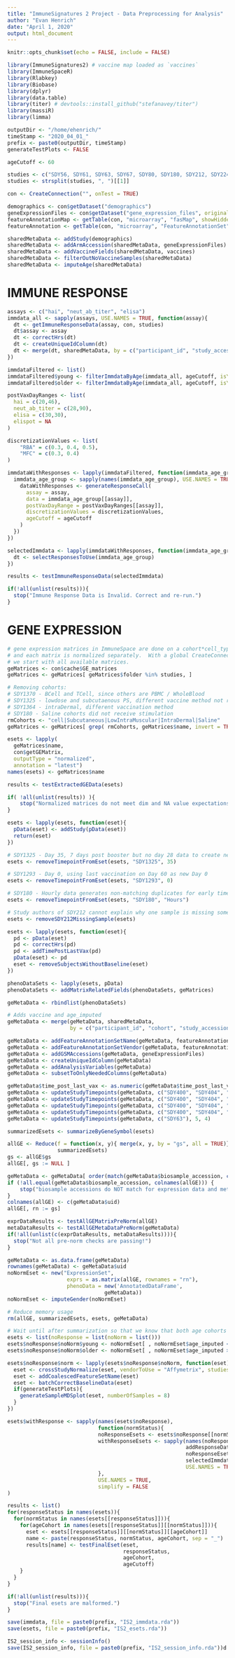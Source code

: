 ```yaml
---
title: "ImmuneSignatures 2 Project - Data Preprocessing for Analysis"
author: "Evan Henrich"
date: "April 1, 2020"
output: html_document
---
```


```r
knitr::opts_chunk$set(echo = FALSE, include = FALSE)
```

```r
library(ImmuneSignatures2) # vaccine map loaded as `vaccines`
library(ImmuneSpaceR) 
library(Rlabkey)
library(Biobase)
library(dplyr)
library(data.table)
library(titer) # devtools::install_github("stefanavey/titer")
library(massiR)
library(limma)
```

```r
outputDir <- "/home/ehenrich/"
timeStamp <- "2020_04_01_"
prefix <- paste0(outputDir, timeStamp)
generateTestPlots <- FALSE
```

```r
ageCutoff <- 60

studies <- c("SDY56, SDY61, SDY63, SDY67, SDY80, SDY180, SDY212, SDY224, SDY269, SDY270, SDY400, SDY404, SDY520, SDY640, SDY984, SDY1119, SDY1260, SDY1264, SDY1276, SDY1289, SDY1291, SDY1293, SDY1294, SDY1325, SDY1364, SDY1368, SDY1370, SDY1373")
studies <- strsplit(studies, ", ")[[1]]

con <- CreateConnection("", onTest = TRUE)
```

```r
demographics <- con$getDataset("demographics")
geneExpressionFiles <- con$getDataset("gene_expression_files", original_view = TRUE)
featureAnnotationMap <- getTable(con, "microarray", "fasMap", showHidden = TRUE)
featureAnnotation <- getTable(con, "microarray", "FeatureAnnotationSet", showHidden = TRUE)
```

```r
sharedMetaData <- addStudy(demographics)
sharedMetaData <- addArmAccession(sharedMetaData, geneExpressionFiles)
sharedMetaData <- addVaccineFields(sharedMetaData, vaccines)
sharedMetaData <- filterOutNoVaccineSamples(sharedMetaData)
sharedMetaData <- imputeAge(sharedMetaData)
```

# IMMUNE RESPONSE

```r
assays <- c("hai", "neut_ab_titer", "elisa")
immdata_all <- sapply(assays, USE.NAMES = TRUE, function(assay){
  dt <- getImmuneResponseData(assay, con, studies)
  dt$assay <- assay
  dt <- correctHrs(dt)
  dt <- createUniqueIdColumn(dt)
  dt <- merge(dt, sharedMetaData, by = c("participant_id", "study_accession", "arm_accession"))
})
```


```r
immdataFiltered <- list()
immdataFiltered$young <- filterImmdataByAge(immdata_all, ageCutoff, isYoung = TRUE)
immdataFiltered$older <- filterImmdataByAge(immdata_all, ageCutoff, isYoung = FALSE)
```


```r
postVaxDayRanges <- list(
  hai = c(20,46),
  neut_ab_titer = c(28,90),
  elisa = c(30,30),
  elispot = NA
)

discretizationValues <- list(
    "RBA" = c(0.3, 0.4, 0.5),
    "MFC" = c(0.3, 0.4)
)

immdataWithResponses <- lapply(immdataFiltered, function(immdata_age_group){
  immdata_age_group <- sapply(names(immdata_age_group), USE.NAMES = TRUE, function(assay){
    dataWithResponses <- generateResponseCall(
      assay = assay,
      data = immdata_age_group[[assay]],
      postVaxDayRange = postVaxDayRanges[[assay]],
      discretizationValues = discretizationValues,
      ageCutoff = ageCutoff
    )
  })
})
```

```r
selectedImmdata <- lapply(immdataWithResponses, function(immdata_age_group){
  dt <- selectResponsesToUse(immdata_age_group)
})
```

```r
results <- testImmuneResponseData(selectedImmdata)

if(!all(unlist(results))){
  stop("Immune Response Data is Invalid. Correct and re-run.")
}
```

# GENE EXPRESSION

```r
# gene expression matrices in ImmuneSpace are done on a cohort*cell_type basis
# and each matrix is normalized separately.  With a global CreateConnection object
# we start with all available matrices.
geMatrices <- con$cache$GE_matrices
geMatrices <- geMatrices[ geMatrices$folder %in% studies, ]

# Removing cohorts:
# SDY1370 - BCell and TCell, since others are PBMC / WholeBlood
# SDY1325 - lowdose and subcutaenous PS, different vaccine method not related
# SDY1364 - intraDermal, different vaccination method
# SDY180 - Saline cohorts did not receive stimulation
rmCohorts <- "cell|Subcutaneous|LowIntraMuscular|IntraDermal|Saline"
geMatrices <- geMatrices[ grep( rmCohorts, geMatrices$name, invert = TRUE), ] 

esets <- lapply(
  geMatrices$name,
  con$getGEMatrix,
  outputType = "normalized",
  annotation = "latest")
names(esets) <- geMatrices$name
```

```r
results <- testExtractedGEData(esets)

if( !all(unlist(results)) ){
    stop("Normalized matrices do not meet dim and NA value expectations")
}
```

```r
esets <- lapply(esets, function(eset){
  pData(eset) <- addStudy(pData(eset))
  return(eset)
})

# SDY1325 - Day 35, 7 days post booster but no day 28 data to create new baseline
esets <- removeTimepointFromEset(esets, "SDY1325", 35)

# SDY1293 - Day 0, using last vaccination on Day 60 as new Day 0
esets <- removeTimepointFromEset(esets, "SDY1293", 0)

# SDY180 - Hourly data generates non-matching duplicates for early timepoints
esets <- removeTimepointFromEset(esets, "SDY180", "Hours")

# Study authors of SDY212 cannot explain why one sample is missing some data
esets <- removeSDY212MissingSample(esets)

esets <- lapply(esets, function(eset){
  pd <- pData(eset)
  pd <- correctHrs(pd)
  pd <- addTimePostLastVax(pd)
  pData(eset) <- pd
  eset <- removeSubjectsWithoutBaseline(eset)
})
```

```r
phenoDataSets <- lapply(esets, pData)
phenoDataSets <- addMatrixRelatedFields(phenoDataSets, geMatrices)

geMetaData <- rbindlist(phenoDataSets)

# Adds vaccine and age_imputed
geMetaData <- merge(geMetaData, sharedMetaData, 
                    by = c("participant_id", "cohort", "study_accession"))

geMetaData <- addFeatureAnnotationSetName(geMetaData, featureAnnotationMap)
geMetaData <- addFeatureAnnotationSetVendor(geMetaData, featureAnnotation)
geMetaData <- addGSMAccessions(geMetaData, geneExpressionFiles)
geMetaData <- createUniqueIdColumn(geMetaData)
geMetaData <- addAnalysisVariables(geMetaData)
geMetaData <- subsetToOnlyNeededColumns(geMetaData)
```

```r
geMetaData$time_post_last_vax <- as.numeric(geMetaData$time_post_last_vax)
geMetaData <- updateStudyTimepoints(geMetaData, c("SDY400", "SDY404", "SDY520", "SDY63"), 24, 28)
geMetaData <- updateStudyTimepoints(geMetaData, c("SDY400", "SDY404", "SDY520"), 3, 2)
geMetaData <- updateStudyTimepoints(geMetaData, c("SDY400", "SDY404", "SDY520"), 8, 7)
geMetaData <- updateStudyTimepoints(geMetaData, c("SDY400", "SDY404", "SDY520"), 9, 7)
geMetaData <- updateStudyTimepoints(geMetaData, c("SDY63"), 5, 4)
```

```r
summarizedEsets <- summarizeByGeneSymbol(esets)

allGE <- Reduce(f = function(x, y){ merge(x, y, by = "gs", all = TRUE)},
                summarizedEsets)
gs <- allGE$gs
allGE[, gs := NULL ]
```


```r
geMetaData <- geMetaData[ order(match(geMetaData$biosample_accession, colnames(allGE))), ]
if (!all.equal(geMetaData$biosample_accession, colnames(allGE))) {
    stop("biosample accessions do NOT match for expression data and meta-data!")
}
colnames(allGE) <- c(geMetaData$uid)
allGE[, rn := gs]
```

```r
exprDataResults <- testAllGEMatrixPreNorm(allGE)
metaDataResults <- testAllGEMetaDataPreNorm(geMetaData)
if(!all(unlist(c(exprDataResults, metaDataResults)))){
  stop("Not all pre-norm checks are passing!")
}
```

```r
geMetaData <- as.data.frame(geMetaData)
rownames(geMetaData) <- geMetaData$uid
noNormEset <- new("ExpressionSet", 
                   exprs = as.matrix(allGE, rownames = "rn"),
                   phenoData = new('AnnotatedDataFrame', 
                               geMetaData))
noNormEset <- imputeGender(noNormEset)

# Reduce memory usage
rm(allGE, summarizedEsets, esets, geMetaData)
```

```r
# Wait until after summarization so that we know that both age cohorts are using same probes
esets <- list(noResponse = list(noNorm = list()))
esets$noResponse$noNorm$young <- noNormEset[ , noNormEset$age_imputed < ageCutoff ]
esets$noResponse$noNorm$older <- noNormEset[ , noNormEset$age_imputed >= ageCutoff ]
```

```r
esets$noResponse$norm <- lapply(esets$noResponse$noNorm, function(eset){
  eset <- crossStudyNormalize(eset, vendorToUse = "Affymetrix", studiesToExclude = "SDY1293")
  eset <- addCoalescedFeatureSetName(eset)
  eset <- batchCorrectBaselineData(eset)
  if(generateTestPlots){
    generateSampleMDSplot(eset, numberOfSamples = 8)
  }
})
```

```r
esets$withResponse <- sapply(names(esets$noResponse), 
                             function(normStatus){
                             noResponseEsets <- esets$noResponse[[normStatus]]
                             withResponseEsets <- sapply(names(noResponseEsets), 
                                                         addResponseData, 
                                                         noResponseEsets,
                                                         selectedImmdata,
                                                         USE.NAMES = TRUE)
                             },
                             USE.NAMES = TRUE,
                             simplify = FALSE
)
```

```r
results <- list()
for(responseStatus in names(esets)){
  for(normStatus in names(esets[[responseStatus]])){
    for(ageCohort in names(esets[[responseStatus]][[normStatus]])){
      eset <- esets[[responseStatus]][[normStatus]][[ageCohort]]
      name <- paste(responseStatus, normStatus, ageCohort, sep = "_")
      results[name] <- testFinalEset(eset,
                                     responseStatus,
                                     ageCohort,
                                     ageCutoff)
    }
  }
}

if(!all(unlist(results))){
  stop("Final esets are malformed.")
}
```

```r
save(immdata, file = paste0(prefix, "IS2_immdata.rda"))
save(esets, file = paste0(prefix, "IS2_esets.rda"))

IS2_session_info <- sessionInfo()
save(IS2_session_info, file = paste0(prefix, "IS2_session_info.rda"))d
```
